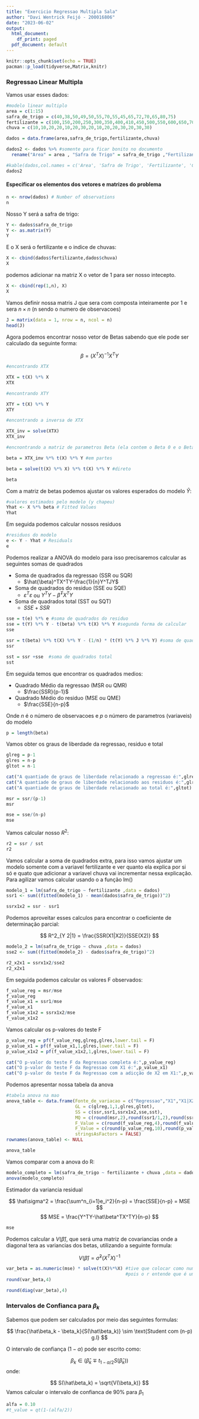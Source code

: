 ```yaml
---
title: "Exercicio Regressao Multipla Sala"
author: "Davi Wentrick Feijó - 200016806"
date: "2023-06-02"
output:
  html_document:
    df_print: paged
  pdf_document: default
---
```


```r
knitr::opts_chunk$set(echo = TRUE)
pacman::p_load(tidyverse,Matrix,knitr)
```

### Regressao Linear Multipla

Vamos usar esses dados:
```r
#modelo linear multiplo
area = c(1:15)
safra_de_trigo = c(40,38,50,49,50,55,70,55,45,65,72,70,65,80,75)
fertilizante = c(100,150,200,250,300,350,400,410,450,500,550,600,650,700,800)
chuva = c(10,10,20,20,10,20,30,20,10,20,20,30,20,30,30)

dados = data.frame(area,safra_de_trigo,fertilizante,chuva) 

dados2 <- dados %>% #somente para ficar bonito no documento
  rename("Area" = area , "Safra de Trigo" = safra_de_trigo ,"Fertilizante" = fertilizante , "Chuva" = chuva )
```


```r
#kable(dados,col.names = c('Area', 'Safra de Trigo', 'Fertilizante', 'Chuva')) 
dados2
```

#### Especificar os elementos dos vetores e matrizes do problema 

```r
n <- nrow(dados) # Number of observations
n
```


Nosso Y será a safra de trigo:

```r
Y <- dados$safra_de_trigo
Y <- as.matrix(Y)
Y
```


E o X será o fertilizante e o indice de chuvas:

```r
X <- cbind(dados$fertilizante,dados$chuva)
X
```

podemos adicionar na matriz X o vetor de 1 para ser nosso intecepto.

```r
X <- cbind(rep(1,n), X) 
X                     
```

Vamos definir nossa matris J que sera com composta inteiramente por 1 e sera $n \times n$ (n sendo o numero de observacoes)

```r
J = matrix(data = 1, nrow = n, ncol = n)
head(J)
```


Agora podemos encontrar nosso vetor de Betas sabendo que ele pode ser calculado da seguinte forma:

$$
\beta = (X^TX)^{-1}X^TY
$$
```r
#encontrando XTX

XTX = t(X) %*% X
XTX

#encontrando XTY

XTY = t(X) %*% Y
XTY

#encontrando a inversa de XTX

XTX_inv = solve(XTX)
XTX_inv

#encnontrando a matriz de parametros Beta (ela contem o Beta 0 e o Beta 1 ou todos os beta no caso de uma regressao multipla)

beta = XTX_inv %*% t(X) %*% Y #em partes

beta = solve(t(X) %*% X) %*% t(X) %*% Y #direto

beta
```

Com a matriz de betas podemos ajustar os valores esperados do modelo $\hat Y$:

```r
#valores estimados pelo modelo (y chapeu)
Yhat <- X %*% beta # Fitted Values
Yhat
```

Em seguida podemos calcular nossos residuos

```r
#residuos do modelo
e <- Y - Yhat # Residuals
e
```

Podemos realizar a ANOVA do modelo para isso precisaremos calcular as seguintes somas de quadrados

* Soma de quadrados da regressao (SSR ou SQR)
  + $\hat{\beta}^TX^TY-\frac{1}{n}Y^TJY$
* Soma de quadrados do residuo (SSE ou SQE)
  + $\varepsilon^T\varepsilon$ ou $Y^TY-\hat{\beta}^TX^TY$
* Soma de quadrados total (SST ou SQT)
  + $SSE+SSR$
  
```r
sse = t(e) %*% e #soma de quadrados do residuo
sse = t(Y) %*% Y - t(beta) %*% t(X) %*% Y #segunda forma de calcular
sse

ssr = t(beta) %*% t(X) %*% Y - (1/n) * (t(Y) %*% J %*% Y) #soma de quadrados da regressao
ssr

sst = ssr +sse  #soma de quadrados total
sst
```

Em seguida temos que encontrar os quadrados medios:

* Quadrado Médio da regressao (MSR ou QMR)
  + $\frac{SSR}{p-1}$
* Quadrado Médio do residuo (MSE ou QME)
  + $\frac{SSE}{n-p}$

Onde $n$ é o número de observacoes e $p$ o número de parametros (variaveis) do modelo

```r
p = length(beta)
```
Vamos obter os graus de liberdade da regressao, residuo e total

```r
glreg = p-1
glres = n-p
gltot = n-1
```

```r
cat("A quantiade de graus de liberdade relacionado a regressao é:",glreg)
cat("A quantiade de graus de liberdade relacionado aos residuos é:",glres)
cat("A quantiade de graus de liberdade relacionado ao total é:",gltot)
```



```r
msr = ssr/(p-1)
msr
```

```r
mse = sse/(n-p)
mse
```
Vamos calcular nosso $R^2$:

```r
r2 = ssr / sst
r2
```



Vamos calcular a soma de quadrados extra, para isso vamos ajustar um modelo somente com a variavel fertilizante e ver quanto ela explica por si só e quato que adicionar a variavel chuva vai incrementar nessa explicação. Para agilizar vamos calcular usando o a função lm()

```r
modelo_1 = lm(safra_de_trigo ~ fertilizante ,data = dados)
ssr1 <- sum((fitted(modelo_1) - mean(dados$safra_de_trigo))^2)

ssrx1x2 = ssr - ssr1
```

Podemos aproveitar esses calculos para encontrar o coeficiente de determinação parcial:

$$
R^2_{Y 2|1} = \frac{SSR(X1|X2)}{SSE(X2)}
$$

```r
modelo_2 = lm(safra_de_trigo ~ chuva ,data = dados)
sse2 <- sum((fitted(modelo_2) - dados$safra_de_trigo)^2)

r2_x2x1 = ssrx1x2/sse2
r2_x2x1
```

Em seguida podemos calcular os valores F observados:

```r
f_value_reg = msr/mse
f_value_reg
f_value_x1 = ssr1/mse
f_value_x1
f_value_x1x2 = ssrx1x2/mse
f_value_x1x2
```

Vamos calcular os p-valores do teste F

```r
p_value_reg = pf(f_value_reg,glreg,glres,lower.tail = F)
p_value_x1 = pf(f_value_x1,1,glres,lower.tail = F)
p_value_x1x2 = pf(f_value_x1x2,1,glres,lower.tail = F)
```

```r
cat("O p-valor do teste F da Regressao completa é:",p_value_reg)
cat("O p-valor do teste F da Regressao com X1 é:",p_value_x1)
cat("O p-valor do teste F da Regressao com a adicção de X2 em X1:",p_value_x1x2)
```



Podemos apresentar nossa tabela da anova
```r
#tabela anova na mao
anova_table <- data.frame(Fonte_de_variacao = c("Regressao","X1","X1|X2","Residuos", "Total"),
                          GL = c(glreg,1,1,glres,gltot),
                          SS = c(ssr,ssr1,ssrx1x2,sse,sst),
                          MQ = c(round(msr,2),round(ssr1/1,2),round(ssrx1x2/1,2),round(mse,2), ''),
                          F_Value = c(round(f_value_reg,4),round(f_value_x1,4),round(f_value_x1x2,4),"",""),
                          F_Value = c(round(p_value_reg,10),round(p_value_x1,10),round(p_value_x1x2,6),"",""),
                          stringsAsFactors = FALSE)
rownames(anova_table) <- NULL

anova_table
```
Vamos comparar com a anova do R:

```r
modelo_completo = lm(safra_de_trigo ~ fertilizante + chuva ,data = dados)
anova(modelo_completo)
```


Estimador da variancia residual

$$
\hat\sigma^2 = \frac{\sum^n_{i=1}e_i^2}{n-p} = \frac{SSE}{n-p} = MSE
$$
$$
MSE = \frac{Y^TY-\hat\beta^TX^TY}{n-p}
$$


```r
mse
```


Podemos calcular a $V(\hat\beta)$, que será uma matriz de covariancias onde a diagonal tera as variancias dos betas, utilizando a seguinte formula:

$$
V(\hat\beta) = \hat\sigma^2(X^TX)^{-1}
$$
```r
var_beta = as.numeric(mse) * solve(t(X)%*%X) #tive que colocar como numerico 
                                             #pois o r entende que é uma matriz 1x1
round(var_beta,4)

round(diag(var_beta),4)
```

### Intervalos de Confianca para $\beta_k$


Sabemos que podem ser calculados por meio das seguintes formulas:

$$
\frac{\hat\beta_k - \beta_k}{S(\hat\beta_k)} \sim \text{Student com (n-p) g.l}
$$

O intervalo de confiança $(1-\alpha)$ pode ser escrito como:

$$
\beta_k \in (\hat\beta_k \mp t_{1-\alpha/2}S(\hat\beta_k))
$$
onde:

$$
S(\hat\beta_k) = \sqrt{V(\beta_k)}
$$
Vamos calcular o intervalo de confianca de 90% para $\beta_1$

```r
alfa = 0.10
#t_value = qt(1-(alfa/2))

```


